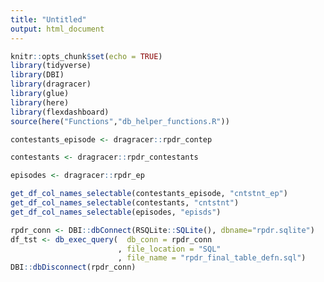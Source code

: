 ```yaml
---
title: "Untitled"
output: html_document
---
```


```r
knitr::opts_chunk$set(echo = TRUE)
library(tidyverse)
library(DBI)
library(dragracer)
library(glue)
library(here)
library(flexdashboard)
source(here("Functions","db_helper_functions.R"))
```

```r
contestants_episode <- dragracer::rpdr_contep

contestants <- dragracer::rpdr_contestants

episodes <- dragracer::rpdr_ep

```

```r
get_df_col_names_selectable(contestants_episode, "cntstnt_ep") 
get_df_col_names_selectable(contestants, "cntstnt")
get_df_col_names_selectable(episodes, "episds")
```


```r
rpdr_conn <- DBI::dbConnect(RSQLite::SQLite(), dbname="rpdr.sqlite")
df_tst <- db_exec_query(  db_conn = rpdr_conn
                        , file_location = "SQL"
                        , file_name = "rpdr_final_table_defn.sql")
DBI::dbDisconnect(rpdr_conn)
```

```r

```


